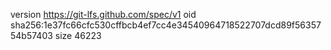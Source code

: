 version https://git-lfs.github.com/spec/v1
oid sha256:1e37fc66cfc530cffbcb4ef7cc4e34540964718522707dcd89f5635754b57403
size 46223
